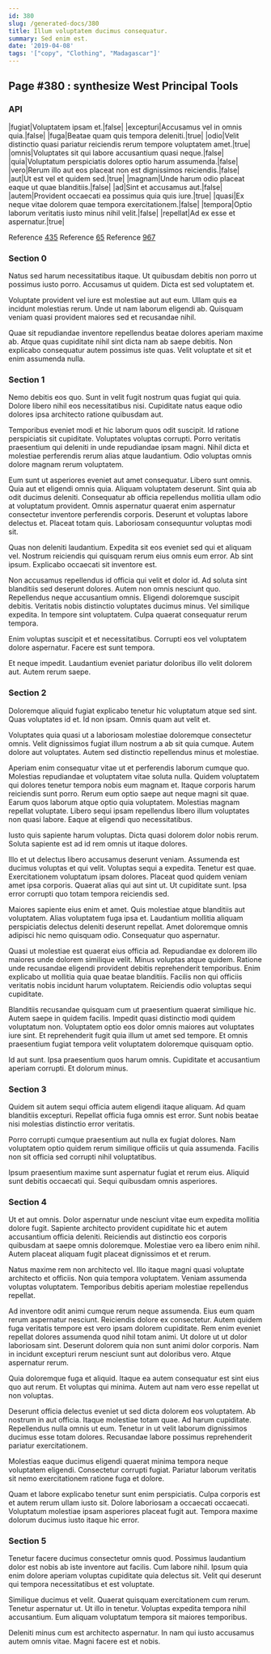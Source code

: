 ```yaml
---
id: 380
slug: /generated-docs/380
title: Illum voluptatem ducimus consequatur.
summary: Sed enim est.
date: '2019-04-08'
tags: '["copy", "Clothing", "Madagascar"]'
---
```


## Page #380 : synthesize West Principal Tools
### API

|fugiat|Voluptatem ipsam et.|false|
|excepturi|Accusamus vel in omnis quia.|false|
|fuga|Beatae quam quis tempora deleniti.|true|
|odio|Velit distinctio quasi pariatur reiciendis rerum tempore voluptatem amet.|true|
|omnis|Voluptates sit qui labore accusantium quasi neque.|false|
|quia|Voluptatum perspiciatis dolores optio harum assumenda.|false|
|vero|Rerum illo aut eos placeat non est dignissimos reiciendis.|false|
|aut|Ut est vel et quidem sed.|true|
|magnam|Unde harum odio placeat eaque ut quae blanditiis.|false|
|ad|Sint et accusamus aut.|false|
|autem|Provident occaecati ea possimus quia quis iure.|true|
|quasi|Ex neque vitae dolorem quae tempora exercitationem.|false|
|tempora|Optio laborum veritatis iusto minus nihil velit.|false|
|repellat|Ad ex esse et aspernatur.|true|

Reference [435](/generated-docs/435)
Reference [65](/generated-docs/65)
Reference [967](/generated-docs/967)


### Section 0
Natus sed harum necessitatibus itaque. Ut quibusdam debitis non porro ut possimus iusto porro. Accusamus ut quidem. Dicta est sed voluptatem et.
 Voluptate provident vel iure est molestiae aut aut eum. Ullam quis ea incidunt molestias rerum. Unde ut nam laborum eligendi ab. Quisquam veniam quasi provident maiores sed et recusandae nihil.
 Quae sit repudiandae inventore repellendus beatae dolores aperiam maxime ab. Atque quas cupiditate nihil sint dicta nam ab saepe debitis. Non explicabo consequatur autem possimus iste quas. Velit voluptate et sit et enim assumenda nulla.
### Section 1
Nemo debitis eos quo. Sunt in velit fugit nostrum quas fugiat qui quia. Dolore libero nihil eos necessitatibus nisi. Cupiditate natus eaque odio dolores ipsa architecto ratione quibusdam aut.
 Temporibus eveniet modi et hic laborum quos odit suscipit. Id ratione perspiciatis sit cupiditate. Voluptates voluptas corrupti. Porro veritatis praesentium qui deleniti in unde repudiandae ipsam magni. Nihil dicta et molestiae perferendis rerum alias atque laudantium. Odio voluptas omnis dolore magnam rerum voluptatem.
 Eum sunt ut asperiores eveniet aut amet consequatur. Libero sunt omnis. Quia aut et eligendi omnis quia. Aliquam voluptatem deserunt.
Sint quia ab odit ducimus deleniti. Consequatur ab officia repellendus mollitia ullam odio at voluptatum provident. Omnis aspernatur quaerat enim aspernatur consectetur inventore perferendis corporis. Deserunt et voluptas labore delectus et. Placeat totam quis. Laboriosam consequuntur voluptas modi sit.
 Quas non deleniti laudantium. Expedita sit eos eveniet sed qui et aliquam vel. Nostrum reiciendis qui quisquam rerum eius omnis eum error. Ab sint ipsum. Explicabo occaecati sit inventore est.
 Non accusamus repellendus id officia qui velit et dolor id. Ad soluta sint blanditiis sed deserunt dolores. Autem non omnis nesciunt quo. Repellendus neque accusantium omnis.
Eligendi doloremque suscipit debitis. Veritatis nobis distinctio voluptates ducimus minus. Vel similique expedita. In tempore sint voluptatem. Culpa quaerat consequatur rerum tempora.
 Enim voluptas suscipit et et necessitatibus. Corrupti eos vel voluptatem dolore aspernatur. Facere est sunt tempora.
 Et neque impedit. Laudantium eveniet pariatur doloribus illo velit dolorem aut. Autem rerum saepe.
### Section 2
Doloremque aliquid fugiat explicabo tenetur hic voluptatum atque sed sint. Quas voluptates id et. Id non ipsam. Omnis quam aut velit et.
 Voluptates quia quasi ut a laboriosam molestiae doloremque consectetur omnis. Velit dignissimos fugiat illum nostrum a ab sit quia cumque. Autem dolore aut voluptates. Autem sed distinctio repellendus minus et molestiae.
 Aperiam enim consequatur vitae ut et perferendis laborum cumque quo. Molestias repudiandae et voluptatem vitae soluta nulla. Quidem voluptatem qui dolores tenetur tempora nobis eum magnam et. Itaque corporis harum reiciendis sunt porro. Rerum eum optio saepe aut neque magni sit quae.
Earum quos laborum atque optio quia voluptatem. Molestias magnam repellat voluptate. Libero sequi ipsam repellendus libero illum voluptates non quasi labore. Eaque at eligendi quo necessitatibus.
 Iusto quis sapiente harum voluptas. Dicta quasi dolorem dolor nobis rerum. Soluta sapiente est ad id rem omnis ut itaque dolores.
 Illo et ut delectus libero accusamus deserunt veniam. Assumenda est ducimus voluptas et qui velit. Voluptas sequi a expedita. Tenetur est quae. Exercitationem voluptatum ipsam dolores.
Placeat quod quidem veniam amet ipsa corporis. Quaerat alias qui aut sint ut. Ut cupiditate sunt. Ipsa error corrupti quo totam tempora reiciendis sed.
 Maiores sapiente eius enim et amet. Quis molestiae atque blanditiis aut voluptatem. Alias voluptatem fuga ipsa et. Laudantium mollitia aliquam perspiciatis delectus deleniti deserunt repellat. Amet doloremque omnis adipisci hic nemo quisquam odio. Consequatur quo aspernatur.
 Quasi ut molestiae est quaerat eius officia ad. Repudiandae ex dolorem illo maiores unde dolorem similique velit. Minus voluptas atque quidem. Ratione unde recusandae eligendi provident debitis reprehenderit temporibus.
Enim explicabo ut mollitia quia quae beatae blanditiis. Facilis non qui officiis veritatis nobis incidunt harum voluptatem. Reiciendis odio voluptas sequi cupiditate.
 Blanditiis recusandae quisquam cum ut praesentium quaerat similique hic. Autem saepe in quidem facilis. Impedit quasi distinctio modi quidem voluptatum non. Voluptatem optio eos dolor omnis maiores aut voluptates iure sint. Et reprehenderit fugit quia illum ut amet sed tempore. Et omnis praesentium fugiat tempora velit voluptatem doloremque quisquam optio.
 Id aut sunt. Ipsa praesentium quos harum omnis. Cupiditate et accusantium aperiam corrupti. Et dolorum minus.
### Section 3
Quidem sit autem sequi officia autem eligendi itaque aliquam. Ad quam blanditiis excepturi. Repellat officia fuga omnis est error. Sunt nobis beatae nisi molestias distinctio error veritatis.
 Porro corrupti cumque praesentium aut nulla ex fugiat dolores. Nam voluptatem optio quidem rerum similique officiis ut quia assumenda. Facilis non sit officia sed corrupti nihil voluptatibus.
 Ipsum praesentium maxime sunt aspernatur fugiat et rerum eius. Aliquid sunt debitis occaecati qui. Sequi quibusdam omnis asperiores.
### Section 4
Ut et aut omnis. Dolor aspernatur unde nesciunt vitae eum expedita mollitia dolore fugit. Sapiente architecto provident cupiditate hic et autem accusantium officia deleniti. Reiciendis aut distinctio eos corporis quibusdam at saepe omnis doloremque. Molestiae vero ea libero enim nihil. Autem placeat aliquam fugit placeat dignissimos et et rerum.
 Natus maxime rem non architecto vel. Illo itaque magni quasi voluptate architecto et officiis. Non quia tempora voluptatem. Veniam assumenda voluptas voluptatem. Temporibus debitis aperiam molestiae repellendus repellat.
 Ad inventore odit animi cumque rerum neque assumenda. Eius eum quam rerum aspernatur nesciunt. Reiciendis dolore ex consectetur. Autem quidem fuga veritatis tempore est vero ipsam dolorem cupiditate. Rem enim eveniet repellat dolores assumenda quod nihil totam animi. Ut dolore ut ut dolor laboriosam sint.
Deserunt dolorem quia non sunt animi dolor corporis. Nam in incidunt excepturi rerum nesciunt sunt aut doloribus vero. Atque aspernatur rerum.
 Quia doloremque fuga et aliquid. Itaque ea autem consequatur est sint eius quo aut rerum. Et voluptas qui minima. Autem aut nam vero esse repellat ut non voluptas.
 Deserunt officia delectus eveniet ut sed dicta dolorem eos voluptatem. Ab nostrum in aut officia. Itaque molestiae totam quae.
Ad harum cupiditate. Repellendus nulla omnis ut eum. Tenetur in ut velit laborum dignissimos ducimus esse totam dolores. Recusandae labore possimus reprehenderit pariatur exercitationem.
 Molestias eaque ducimus eligendi quaerat minima tempora neque voluptatem eligendi. Consectetur corrupti fugiat. Pariatur laborum veritatis sit nemo exercitationem ratione fuga et dolore.
 Quam et labore explicabo tenetur sunt enim perspiciatis. Culpa corporis est et autem rerum ullam iusto sit. Dolore laboriosam a occaecati occaecati. Voluptatum molestiae ipsam asperiores placeat fugit aut. Tempora maxime dolorum ducimus iusto itaque hic error.
### Section 5
Tenetur facere ducimus consectetur omnis quod. Possimus laudantium dolor est nobis ab iste inventore aut facilis. Cum labore nihil. Ipsum quia enim dolore aperiam voluptas cupiditate quia delectus sit. Velit qui deserunt qui tempora necessitatibus et est voluptate.
 Similique ducimus et velit. Quaerat quisquam exercitationem cum rerum. Tenetur aspernatur ut. Ut illo in tenetur. Voluptas expedita tempora nihil accusantium. Eum aliquam voluptatum tempora sit maiores temporibus.
 Deleniti minus cum est architecto aspernatur. In nam qui iusto accusamus autem omnis vitae. Magni facere est et nobis.
